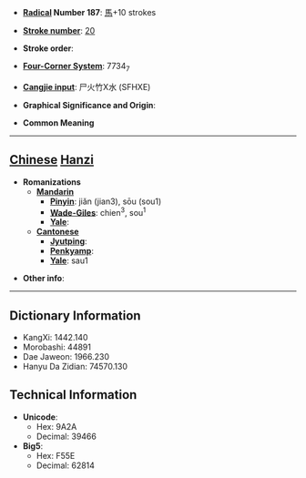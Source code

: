 * '''[[Wiktionary:Chinese radical index| Radical]] Number 187''': [[Wiktionary:Chinese radical index 馬|馬]]+10 strokes

* '''[[Wiktionary:Chinese total strokes index|Stroke number]]''': [[Wiktionary:Chinese total strokes index 20|20]]

* '''Stroke order''': 

* '''[[Wiktionary:Chinese four corner index|Four-Corner System]]''': 7734<sub>7</sub>

* '''[[Wiktionary:Chinese Cangjie index|Cangjie input]]''': 尸火竹X水 (SFHXE)

* '''Graphical Significance and Origin''': 

* '''Common Meaning'''

----

== [[Chinese]] [[Hanzi]] ==

* '''Romanizations'''
** '''[[Mandarin]]'''
*** '''[[Pinyin]]''': jiǎn (jian3), sōu (sou1)
*** '''[[Wade-Giles]]''': chien<sup>3</sup>, sou<sup>1</sup>
*** '''[[Yale]]''': 
** '''[[Cantonese]]'''
*** '''[[Jyutping]]''':
*** '''[[Penkyamp]]''': 
*** '''[[Yale]]''': sau1

* '''Other info''': 

----

== Dictionary Information ==

* KangXi: 1442.140
* Morobashi: 44891
* Dae Jaweon: 1966.230
* Hanyu Da Zidian: 74570.130

== Technical Information ==

* '''Unicode''':
** Hex: 9A2A
** Decimal: 39466
* '''Big5''':
** Hex: F55E
** Decimal: 62814
